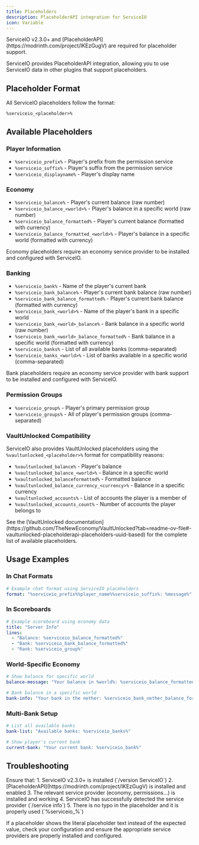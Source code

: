 ```yaml
---
title: Placeholders
description: PlaceholderAPI integration for ServiceIO
icon: Variable
---
```




<Callout title="Requirements">
  ServiceIO v2.3.0+ and [PlaceholderAPI](https://modrinth.com/project/lKEzGugV) are required for placeholder support.
</Callout>

ServiceIO provides PlaceholderAPI integration, allowing you to use ServiceIO data in other plugins that support placeholders.

## Placeholder Format

All ServiceIO placeholders follow the format:
```
%serviceio_<placeholder>%
```

## Available Placeholders

### Player Information
- `%serviceio_prefix%` - Player's prefix from the permission service
- `%serviceio_suffix%` - Player's suffix from the permission service  
- `%serviceio_displayname%` - Player's display name

### Economy
- `%serviceio_balance%` - Player's current balance (raw number)
- `%serviceio_balance_<world>%` - Player's balance in a specific world (raw number)
- `%serviceio_balance_formatted%` - Player's current balance (formatted with currency)
- `%serviceio_balance_formatted_<world>%` - Player's balance in a specific world (formatted with currency)

<Callout type="info" title="Economy Placeholders">
  Economy placeholders require an economy service provider to be installed and configured with ServiceIO.
</Callout>

### Banking
- `%serviceio_bank%` - Name of the player's current bank
- `%serviceio_bank_balance%` - Player's current bank balance (raw number)
- `%serviceio_bank_balance_formatted%` - Player's current bank balance (formatted with currency)
- `%serviceio_bank_<world>%` - Name of the player's bank in a specific world
- `%serviceio_bank_<world>_balance%` - Bank balance in a specific world (raw number)
- `%serviceio_bank_<world>_balance_formatted%` - Bank balance in a specific world (formatted with currency)
- `%serviceio_banks%` - List of all available banks (comma-separated)
- `%serviceio_banks_<world>%` - List of banks available in a specific world (comma-separated)

<Callout type="info" title="Bank Placeholders">
  Bank placeholders require an economy service provider with bank support to be installed and configured with ServiceIO.
</Callout>

### Permission Groups
- `%serviceio_group%` - Player's primary permission group
- `%serviceio_groups%` - All of player's permission groups (comma-separated)

### VaultUnlocked Compatibility

ServiceIO also provides VaultUnlocked placeholders using the `%vaultunlocked_<placeholder>%` format for compatibility reasons:

- `%vaultunlocked_balance%` - Player's balance
- `%vaultunlocked_balance_<world>%` - Balance in a specific world
- `%vaultunlocked_balanceformatted%` - Formatted balance
- `%vaultunlocked_balance_currency_<currency>%` - Balance in a specific currency
- `%vaultunlocked_accounts%` - List of accounts the player is a member of
- `%vaultunlocked_accounts_count%` - Number of accounts the player belongs to

<Callout type="info" title="VaultUnlocked Placeholders">
  See the [VaultUnlocked documentation](https://github.com/TheNewEconomy/VaultUnlocked?tab=readme-ov-file#-vaultunlocked-placeholderapi-placeholders-uuid-based) for the complete list of available placeholders.
</Callout>

## Usage Examples

### In Chat Formats
```yaml
# Example chat format using ServiceIO placeholders
format: "%serviceio_prefix%%player_name%%serviceio_suffix%: %message%"
```

### In Scoreboards
```yaml
# Example scoreboard using economy data
title: "Server Info"
lines:
  - "Balance: %serviceio_balance_formatted%"
  - "Bank: %serviceio_bank_balance_formatted%"
  - "Rank: %serviceio_group%"
```

### World-Specific Economy
```yaml
# Show balance for specific world
balance-message: "Your balance in %world%: %serviceio_balance_formatted_world%"

# Bank balance in a specific world  
bank-info: "Your bank in the nether: %serviceio_bank_nether_balance_formatted%"
```

### Multi-Bank Setup
```yaml
# List all available banks
bank-list: "Available banks: %serviceio_banks%"

# Show player's current bank
current-bank: "Your current bank: %serviceio_bank%"
```

## Troubleshooting

<Callout type="error" title="Placeholder Not Working?">
  Ensure that:
  1. ServiceIO v2.3.0+ is installed (`/version ServiceIO`)
  2. [PlaceholderAPI](https://modrinth.com/project/lKEzGugV) is installed and enabled
  3. The relevant service provider (economy, permissions...) is installed and working
  4. ServiceIO has successfully detected the service provider (`/service info`)
  5. There is no typo in the placeholder and it is properly used (`%serviceio_<placeholder>%`)
</Callout>

If a placeholder shows the literal placeholder text instead of the expected value, check your configuration and ensure the appropriate service providers are properly installed and configured.
